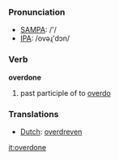 === Pronunciation ===
*[[w:SAMPA|SAMPA]]: /'/
*[[w:IPA|IPA]]: /ovəɻ'dɔn/

=== Verb ===

'''overdone'''

# past participle of to [[overdo]]

=== Translations ===
*[[Dutch]]: [[overdreven]]

[[it:overdone]]